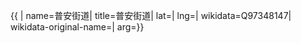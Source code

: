 {{ {{{1|PRC admin/showdata}}}|
name=普安街道|
title=普安街道|
lat=|
lng=|
wikidata=Q97348147|
wikidata-original-name=|
arg={{{arg|}}}}}